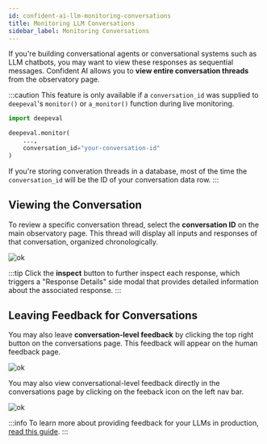 ```yaml
---
id: confident-ai-llm-monitoring-conversations
title: Monitoring LLM Conversations
sidebar_label: Monitoring Conversations
---
```


If you're building conversational agents or conversational systems such as LLM chatbots, you may want to view these responses as sequential messages. Confident AI allows you to **view entire conversation threads** from the observatory page.

:::caution
This feature is only available if a `conversation_id` was supplied to `deepeval`'s `monitor()` or `a_monitor()` function during live monitoring.

```python
import deepeval

deepeval.monitor(
    ...,
    conversation_id="your-conversation-id"
)
```

If you're storing converation threads in a database, most of the time the `conversation_id` will be the ID of your conversation data row.
:::

## Viewing the Conversation

To review a specific conversation thread, select the **conversation ID** on the main observatory page. This thread will display all inputs and responses of that conversation, organized chronologically.

![ok](https://confident-bucket.s3.amazonaws.com/conversation2.svg)

:::tip
Click the **inspect** button to further inspect each response, which triggers a "Response Details" side modal that provides detailed information about the associated response.
:::

## Leaving Feedback for Conversations

You may also leave **conversation-level feedback** by clicking the top right button on the conversations page. This feedback will appear on the human feedback page.

![ok](https://confident-bucket.s3.amazonaws.com/conversation_leaving_feedback.svg)

You may also view conversational-level feedback directly in the conversations page by clicking on the feeback icon on the left nav bar.

![ok](https://confident-bucket.s3.amazonaws.com/conversation_feedback.svg)

:::info
To learn more about providing feedback for your LLMs in production, [read this guide](confident-ai-human-feedback).
:::
